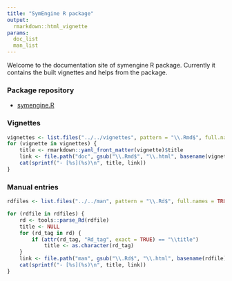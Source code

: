 ```yaml
---
title: "SymEngine R package"
output:
  rmarkdown::html_vignette
params:
  doc_list
  man_list
---
```


<!-- Custom styles -->
<style>
body {
  margin-left: 0px;
}
</style>

Welcome to the documentation site of symengine R package.
Currently it contains the built vignettes and helps from the package.

### Package repository

- [symengine.R](https://github.com/symengine/symengine.R)

### Vignettes

```r
vignettes <- list.files("../../vignettes", pattern = "\\.Rmd$", full.names = TRUE)
for (vignette in vignettes) {
    title <- rmarkdown::yaml_front_matter(vignette)$title
    link <- file.path("doc", gsub("\\.Rmd$", "\\.html", basename(vignette)))
    cat(sprintf("- [%s](%s)\n", title, link))
}
```

### Manual entries

```r
rdfiles <- list.files("../../man", pattern = "\\.Rd$", full.names = TRUE)

for (rdfile in rdfiles) {
    rd <- tools::parse_Rd(rdfile)
    title <- NULL
    for (rd_tag in rd) {
        if (attr(rd_tag, "Rd_tag", exact = TRUE) == "\\title")
            title <- as.character(rd_tag)
    }
    link <- file.path("man", gsub("\\.Rd$", "\\.html", basename(rdfile)))
    cat(sprintf("- [%s](%s)\n", title, link))
}
```

